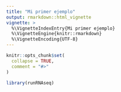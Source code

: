 ```yaml
---
title: "Mi primer ejemplo"
output: rmarkdown::html_vignette
vignette: >
  %\VignetteIndexEntry{Mi primer ejemplo}
  %\VignetteEngine{knitr::rmarkdown}
  %\VignetteEncoding{UTF-8}
---
```


```r
knitr::opts_chunk$set(
  collapse = TRUE,
  comment = "#>"
)
```

```r
library(runRNAseq)
```
